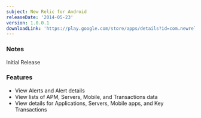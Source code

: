 ```yaml
---
subject: New Relic for Android
releaseDate: '2014-05-23'
version: 1.0.0.1
downloadLink: 'https://play.google.com/store/apps/details?id=com.newrelic.rpm&hl=en'
---
```


### Notes

Initial Release

### Features

* View Alerts and Alert details
* View lists of APM, Servers, Mobile, and Transactions data
* View details for Applications, Servers, Mobile apps, and Key Transactions
